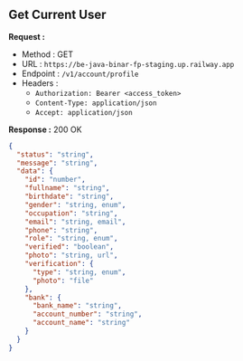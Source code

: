 
## Get Current User

**Request :**

- Method : <Badge method="GET">GET</Badge>
- URL : `https://be-java-binar-fp-staging.up.railway.app`
- Endpoint : `/v1/account/profile`
- Headers :
  - `Authorization: Bearer <access_token>`
  - `Content-Type: application/json`
  - `Accept: application/json`

**Response :** <Badge outline variant="success">200 OK</Badge>

```json
{
  "status": "string",
  "message": "string",
  "data": {
    "id": "number",
    "fullname": "string",
    "birthdate": "string",
    "gender": "string, enum",
    "occupation": "string",
    "email": "string, email",
    "phone": "string",
    "role": "string, enum",
    "verified": "boolean",
    "photo": "string, url",
    "verification": {
      "type": "string, enum",
      "photo": "file"
    },
    "bank": {
      "bank_name": "string",
      "account_number": "string",
      "account_name": "string"
    }
  }
}
```
